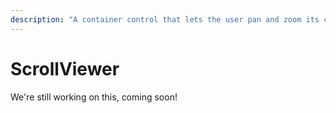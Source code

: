 ---
description: "A container control that lets the user pan and zoom its content."
---

# ScrollViewer

We're still working on this, coming soon!


